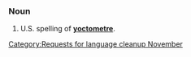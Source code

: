 {{nolanguage/box}}
[[Category:Requests for language cleanup November]]
===Noun===
{{en-noun}}
# U.S. spelling of '''[[yoctometre]]'''.
<!--Put translations, etc, at "yoctometre"-->